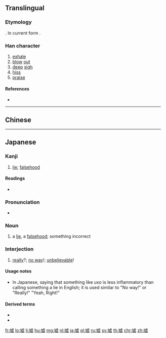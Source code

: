 {{character info/new}}
{{also|噓}}
==Translingual==

===Etymology===
{{Han simp|噓|f=虛|t=虚}}. In current form {{Han compound|口|t1=mouth|虚}}.

===Han character===
{{Han char|rn=30|rad=口|as=11|sn=14|four=|canj=RYPC|ids=⿰口虚}}

# [[exhale]]
# [[blow]] [[out]]
# [[deep]] [[sigh]]
# [[hiss]]
# [[praise]]

====References====
* {{Han ref|kx=0206.100|hdz=10675.120|uh=5618|ud=22040}}

----

==Chinese==
{{zh-see|噓}}

----

==Japanese==

===Kanji===
{{ja-kanji|rs=口11}}

# [[lie]]; [[falsehood]]

====Readings====
* {{ja-readings|goon=[[こ]] (ko)|kanon=[[きょ]] (kyo)|kun=[[うそ]] (uso), [[はく]] (haku), [[ふく]] (fuku)}}

===Pronunciation===
{{ja-kanjitab|yomi=k|うそ}}
{{ja-pron|acc=a|y=k|うそ}}
* {{homophone|lang=ja|sort=うそ|鷽|獺}}

===Noun===
{{ja-noun|うそ}}

# a [[lie]], a [[falsehood]]; something incorrect

===Interjection===
{{ja-pos|interjection|うそ}}

# {{lb|ja|slang|sort=うそ}} [[really]]?; [[no way]]!; [[unbelievable]]!

====Usage notes====
* In Japanese, saying that something like ''uso'' is less inflammatory than calling something a lie in English; it is used similar to "No way!" or "Really!" "Yeah, Right!"

====Derived terms====
* {{ja-r|嘘つき|うそつき|gloss=a [[liar]]}}
* {{ja-r|大%嘘|おお%うそ|gloss=a big [[lie]]}}

[[fr:嘘]]
[[lo:嘘]]
[[li:嘘]]
[[hu:嘘]]
[[mg:嘘]]
[[nl:嘘]]
[[ja:嘘]]
[[pl:嘘]]
[[ru:嘘]]
[[sv:嘘]]
[[th:嘘]]
[[chr:嘘]]
[[zh:嘘]]